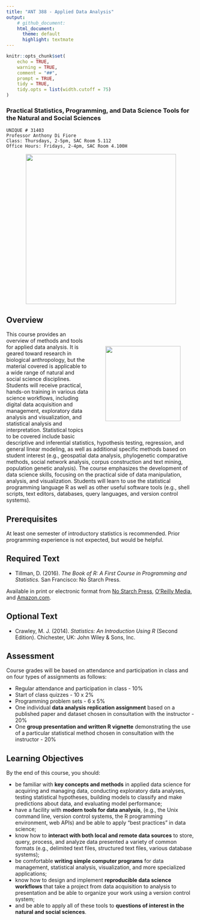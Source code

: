 ```yaml
---
title: "ANT 388 - Applied Data Analysis"
output:
    # github_document:
    html_document:
      theme: default
      highlight: textmate
---
```


```r
knitr::opts_chunk$set(
	echo = TRUE,
	warning = TRUE,
	comment = "##",
	prompt = TRUE,
	tidy = TRUE,
	tidy.opts = list(width.cutoff = 75)
)
```

### Practical Statistics, Programming, and Data Science Tools for the Natural and Social Sciences

```
UNIQUE # 31403
Professor Anthony Di Fiore
Class: Thursdays, 2-5pm, SAC Room 5.112
Office Hours: Fridays, 2-4pm, SAC Room 4.100H
```
<p align="center">
<img src="img/math.png" style="width: 400px"/>
</p>

## Overview

<img src="img/p-values.png" style="width: 200px; padding: 40px;" align="right"/>

This course provides an overview of methods and tools for applied data analysis. It is geared toward research in biological anthropology, but the material covered is applicable to a wide range of natural and social science disciplines. Students will receive practical, hands-on training in various data science workflows, including digital data acquisition and management, exploratory data analysis and visualization, and statistical analysis and interpretation. Statistical topics to be covered include basic descriptive and inferential statistics, hypothesis testing, regression, and general linear modeling, as well as additional specific methods based on student interest (e.g., geospatial data analysis, phylogenetic comparative methods, social network analysis, corpus construction and text mining, population genetic analysis). The course emphasizes the development of data science skills, focusing on the practical side of data manipulation, analysis, and visualization. Students will learn to use the statistical programming language R as well as other useful software tools (e.g., shell scripts, text editors, databases, query languages, and version control systems).

## Prerequisites
At least one semester of introductory statistics is recommended. Prior programming experience is not expected, but would be helpful.

## Required Text
- Tillman, D. (2016). *The Book of R: A First Course in Programming and Statistics.* San Francisco: No Starch Press.

Available in print or electronic format from [No Starch Press](https://www.nostarch.com/), [O'Reilly Media](http://www.oreilly.com/), and [Amazon.com](https://www.amazon.com/).

## Optional Text
- Crawley, M. J. (2014). *Statistics: An Introduction Using R* (Second Edition). Chichester, UK: John Wiley & Sons, Inc.

## Assessment
Course grades will be based on attendance and participation in class and on four types of assignments as follows:

- Regular attendance and participation in class - 10%
- Start of class quizzes - 10 x 2%
- Programming problem sets - 6 x 5%
- One individual **data analysis replication assignment** based on a published paper and dataset chosen in consultation with the instructor - 20%
- One **group presentation and written R vignette** demonstrating the use of a particular statistical method chosen in consultation with the instructor - 20%

## Learning Objectives
By the end of this course, you should:

- be familiar with **key concepts and methods** in applied data science for acquiring and managing data, conducting exploratory data analyses, testing statistical hypotheses, building models to classify and make predictions about data, and evaluating model performance;
- have a facility with **modern tools for data analysis**, (e.g., the Unix command line, version control systems, the R programming environment, web APIs) and be able to apply "best practices" in data science;
- know how to **interact with both local and remote data sources** to store, query, process, and analyze data presented a variety of common formats (e.g., delimited text files, structured text files, various database systems);
- be comfortable **writing simple computer programs** for data management, statistical analysis, visualization, and more specialized applications;
- know how to design and implement **reproducible data science workflows** that take a project from data acquisition to analysis to presentation and be able to organize your work using a version control system;
- and be able to apply all of these tools to **questions of interest in the natural and social sciences**.
